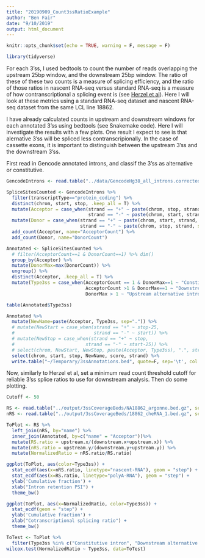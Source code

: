 ```yaml
---
title: "20190909_Count3ssRatioExample"
author: "Ben Fair"
date: "9/10/2019"
output: html_document
---
```


```r
knitr::opts_chunk$set(echo = TRUE, warning = F, message = F)
```

```r
library(tidyverse)
```

For each 3'ss, I used bedtools to count the number of reads overlapping the upstream 25bp window, and the downstream 25bp window. The ratio of these of these two counts is a measure of splicing efficiency, and the ratio of those ratios in nascent RNA-seq versus standard RNA-seq is a measure of how contranscriptional a splicing event is (see [Herzel et al](https://www.ncbi.nlm.nih.gov/pubmed/25929182)). Here I will look at these metrics using a standard RNA-seq dataset and nascent RNA-seq dataset from the same LCL line 18862.

I have already calculated counts in upstream and downstream windows for each annotated 3'ss using bedtools (see Snakemake code). Here I will investigate the results with a few plots. One  result I expect to see is that alernative 3'ss will be spliced less contranscripionally. In the case of cassette exons, it is important to distinguish between the upstream 3'ss and the downstream 3'ss.

First read in Gencode annotated introns, and classif the 3'ss as alternative or constitutive.

```r
GencodeIntrons <- read.table("../data/GencodeHg38_all_introns.corrected.bed.gz", sep='\t', col.names = c('chrom', 'start', 'stop', 'name', 'score', 'strand', 'gene', 'intronNumber', 'transcriptType'))

SpliceSitesCounted <- GencodeIntrons %>%
  filter(transcriptType=="protein_coding") %>%
  distinct(chrom, start, stop, .keep_all = T) %>%
  mutate(Acceptor = case_when(strand == "+" ~ paste(chrom, stop, strand, sep="."),
                              strand == "-" ~ paste(chrom, start, strand, sep="."))) %>%
  mutate(Donor = case_when(strand == "+" ~ paste(chrom, start, strand, sep="."),
                           strand == "-" ~ paste(chrom, stop, strand, sep="."))) %>%
  add_count(Acceptor, name="AcceptorCount") %>%
  add_count(Donor, name="DonorCount")

Annotated <- SpliceSitesCounted %>%
  # filter(AcceptorCount==1 & DonorCount==1) %>% dim()
  group_by(Acceptor) %>%
  mutate(DonorMax=max(DonorCount)) %>%
  ungroup() %>%
  distinct(Acceptor, .keep_all = T) %>%
  mutate(Type3ss = case_when(AcceptorCount == 1 & DonorMax==1 ~ "Constitutive intron",
                             AcceptorCount >1 & DonorMax==1 ~ "Downstream alternative intron",
                             DonorMax > 1 ~ "Upstream alternative intron"))

table(Annotated$Type3ss)

Annotated %>%
  mutate(NewName=paste(Acceptor, Type3ss, sep=".")) %>%
  # mutate(NewStart = case_when(strand == "+" ~ stop-25,
  #                             strand == "-" ~ start)) %>%
  # mutate(NewStop = case_when(strand == "+" ~ stop,
  #                          strand == "-" ~ start-25)) %>%
  # select(chrom, NewStart, NewStop, paste(Acceptor, Type3ss), ".", strand) %>% head()
  select(chrom, start, stop, NewName, score, strand) %>%
  write.table("~/Temporary/3ssAnnotations.bed", quote=F, sep='\t', col.names=F, row.names = F)
```

Now, similarly to Herzel et al, set a minimum read count threshold cutoff for reliable 3'ss splice ratios to use for downstream analysis. Then do some plotting.

```r
Cutoff <- 50

RS <- read.table("../output/3ssCoverageBeds/NA18862_argonne.bed.gz", sep='\t', col.names = c('chrom', 'start', 'stop', 'name', 'score', 'strand', 'upstream', 'downstream'), stringsAsFactors = F) %>% filter(upstream + downstream >= Cutoff)
nRS <- read.table("../output/3ssCoverageBeds/18862_cheRNA_1.bed.gz", sep='\t', col.names = c('chrom', 'start', 'stop', 'name', 'score', 'strand', 'upstream', 'downstream'), stringsAsFactors = F) %>% filter(upstream + downstream >= Cutoff)

ToPlot <- RS %>%
  left_join(nRS, by="name") %>%
  inner_join(Annotated, by=c("name" = "Acceptor"))%>%
  mutate(RS.ratio = upstream.x/(downstream.x+upstream.x)) %>%
  mutate(nRS.ratio = upstream.y/(downstream.y+upstream.y)) %>%
  mutate(NormalizedRatio = nRS.ratio/RS.ratio)

ggplot(ToPlot, aes(color=Type3ss)) +
  stat_ecdf(aes(x=nRS.ratio, linetype="nascent-RNA"), geom = "step") +
  stat_ecdf(aes(x=RS.ratio, linetype="polyA-RNA"), geom = "step") +
  ylab('Cumulative fraction') +
  xlab("Intron retention PSI") +
  theme_bw()

ggplot(ToPlot, aes(x=NormalizedRatio, color=Type3ss)) +
  stat_ecdf(geom = "step") +
  ylab('Cumulative fraction') +
  xlab("Cotranscriptional splicing ratio") +
  theme_bw()

ToTest <- ToPlot %>%
  filter(Type3ss %in% c("Constitutive intron", "Downstream alternative intron"))
wilcox.test(NormalizedRatio ~ Type3ss, data=ToTest)

```

